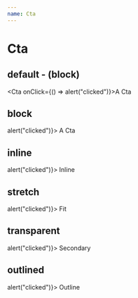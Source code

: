 ```yaml
---
name: Cta
---
```



# Cta

<Props of={Cta} />

## default - (block)

<Cta onClick={() => alert("clicked")}>A Cta</Cta>

## block

<Playground>
  <Cta align="block" onClick={() => alert("clicked")}>
    A Cta
  </Cta>
</Playground>

## inline

<Playground>
  <Cta align="inline" onClick={() => alert("clicked")}>
    Inline
  </Cta>
</Playground>

## stretch

<Playground>
  <div style={{ display: "flex", height: 50, width: 100 }}>
    <Cta align="stretch" onClick={() => alert("clicked")}>
      Fit
    </Cta>
  </div>
</Playground>

## transparent

<Playground>
  <div style={{ background: "black", padding: "30px" }}>
    <Cta layout="transparent" onClick={() => alert("clicked")}>
      Secondary
    </Cta>
  </div>
</Playground>

## outlined

<Playground>
  <Cta align="inline" layout="outline" onClick={() => alert("clicked")}>
    Outline
  </Cta>
</Playground>
